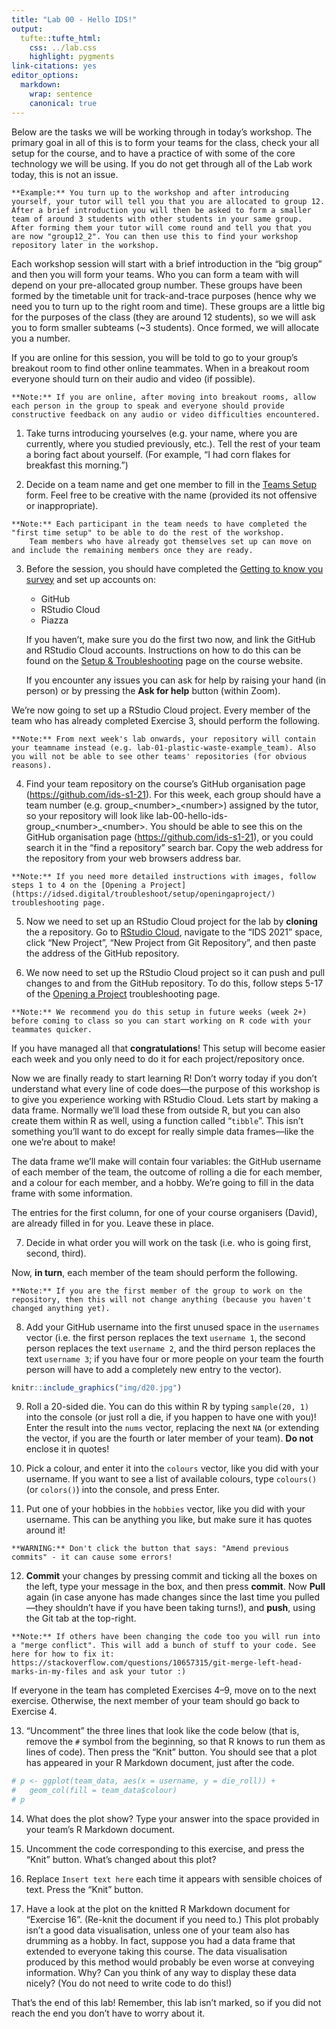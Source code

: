 ```yaml
---
title: "Lab 00 - Hello IDS!"
output: 
  tufte::tufte_html:
    css: ../lab.css
    highlight: pygments
link-citations: yes
editor_options:
  markdown:
    wrap: sentence
    canonical: true
---
```


Below are the tasks we will be working through in today's workshop.
The primary goal in all of this is to form your teams for the class, check your all setup for the course, and to have a practice of with some of the core technology we will be using.
If you do not get through all of the Lab work today, this is not an issue.

```marginfigure
**Example:** You turn up to the workshop and after introducing yourself, your tutor will tell you that you are allocated to group 12. After a brief introduction you will then be asked to form a smaller team of around 3 students with other students in your same group. After forming them your tutor will come round and tell you that you are now "group12_2". You can then use this to find your workshop repository later in the workshop.
```

Each workshop session will start with a brief introduction in the "big group" and then you will form your teams.
Who you can form a team with will depend on your pre-allocated group number.
These groups have been formed by the timetable unit for track-and-trace purposes (hence why we need you to turn up to the right room and time).
These groups are a little big for the purposes of the class (they are around 12 students), so we will ask you to form smaller subteams (\~3 students).
Once formed, we will allocate you a number.

If you are online for this session, you will be told to go to your group's breakout room to find other online teammates.
When in a breakout room everyone should turn on their audio and video (if possible).

```marginfigure
**Note:** If you are online, after moving into breakout rooms, allow each person in the group to speak and everyone should provide constructive feedback on any audio or video difficulties encountered.
```

1.  Take turns introducing yourselves (e.g. your name, where you are currently, where you studied previously, etc.).
    Tell the rest of your team a boring fact about yourself.
    (For example, "I had corn flakes for breakfast this morning.")

2.  Decide on a team name and get one member to fill in the [Teams Setup](https://forms.office.com/r/hifiPQGTxH) form.
    Feel free to be creative with the name (provided its not offensive or inappropriate).

```marginfigure
**Note:** Each participant in the team needs to have completed the "first time setup" to be able to do the rest of the workshop.
    Team members who have already got themselves set up can move on and include the remaining members once they are ready.
```

3.  Before the session, you should have completed the [Getting to know you survey](https://forms.office.com/Pages/ResponsePage.aspx?id=sAafLmkWiUWHiRCgaTTcYdffF13VDSBAsmaFgj3BcYtUREVZQUVSWjY2UlZDTVdMWjM3NzI3VzVQUi4u) and set up accounts on:

    -   GitHub
    -   RStudio Cloud
    -   Piazza

    If you haven't, make sure you do the first two now, and link the GitHub and RStudio Cloud accounts.
    Instructions on how to do this can be found on the [Setup & Troubleshooting](https://ids-s1-21.netlify.app/troubleshoot/) page on the course website.

    If you encounter any issues you can ask for help by raising your hand (in person) or by pressing the **Ask for help** button (within Zoom).

We're now going to set up a RStudio Cloud project.
Every member of the team who has already completed Exercise 3, should perform the following.

```marginfigure
**Note:** From next week's lab onwards, your repository will contain your teamname instead (e.g. lab-01-plastic-waste-example_team). Also you will not be able to see other teams' repositories (for obvious reasons).
```

4.  Find your team repository on the course's GitHub organisation page (<https://github.com/ids-s1-21>). For this week, each group should have a team number (e.g. group\_\<number\>\_\<number\>) assigned by the tutor, so your repository will look like lab-00-hello-ids-group\_\<number\>\_\<number\>. You should be able to see this on the GitHub organisation page (<https://github.com/ids-s1-21>), or you could search it in the "find a repository" search bar. Copy the web address for the repository from your web browsers address bar.

```marginfigure
**Note:** If you need more detailed instructions with images, follow steps 1 to 4 on the [Opening a Project](https://idsed.digital/troubleshoot/setup/openingaproject/) troubleshooting page.
```

5.  Now we need to set up an RStudio Cloud project for the lab by **cloning** the a repository.
    Go to [RStudio Cloud](https://rstudio.cloud/), navigate to the "IDS 2021" space, click "New Project", "New Project from Git Repository", and then paste the address of the GitHub repository.

6.  We now need to set up the RStudio Cloud project so it can push and pull changes to and from the GitHub repository.
    To do this, follow steps 5-17 of the [Opening a Project](https://idsed.digital/troubleshoot/setup/openingaproject/) troubleshooting page.

```marginfigure
**Note:** We recommend you do this setup in future weeks (week 2+) before coming to class so you can start working on R code with your teammates quicker.
```

If you have managed all that **congratulations**!
This setup will become easier each week and you only need to do it for each project/repository once.

Now we are finally ready to start learning R!
Don't worry today if you don't understand what every line of code does---the purpose of this workshop is to give you experience working with RStudio Cloud.
Lets start by making a data frame.
Normally we'll load these from outside R, but you can also create them within R as well, using a function called "`tibble`".
This isn't something you'll want to do except for really simple data frames---like the one we're about to make!

The data frame we'll make will contain four variables: the GitHub username of each member of the team, the outcome of rolling a die for each member, and a colour for each member, and a hobby.
We're going to fill in the data frame with some information.

The entries for the first column, for one of your course organisers (David), are already filled in for you.
Leave these in place.

7.  Decide in what order you will work on the task (i.e. who is going first, second, third).

Now, **in turn**, each member of the team should perform the following.

```marginfigure
**Note:** If you are the first member of the group to work on the repository, then this will not change anything (because you haven't changed anything yet).
```

8.  Add your GitHub username into the first unused space in the `usernames` vector (i.e. the first person replaces the text `username 1`, the second person replaces the text `username 2`, and the third person replaces the text `username 3`; if you have four or more people on your team the fourth person will have to add a completely new entry to the vector).

```r
knitr::include_graphics("img/d20.jpg")
```

9.  Roll a 20-sided die.
    You can do this within R by typing `sample(20, 1)` into the console (or just roll a die, if you happen to have one with you)!
    Enter the result into the `nums` vector, replacing the next `NA` (or extending the vector, if you are the fourth or later member of your team).
    **Do not** enclose it in quotes!

10. Pick a colour, and enter it into the `colours` vector, like you did with your username.
    If you want to see a list of available colours, type `colours()` (or `colors()`) into the console, and press Enter.

11. Put one of your hobbies in the `hobbies` vector, like you did with your username.
    This can be anything you like, but make sure it has quotes around it!

```marginfigure
**WARNING:** Don't click the button that says: "Amend previous commits" - it can cause some errors!
```

12. **Commit** your changes by pressing commit and ticking all the boxes on the left, type your message in the box, and then press **commit**. Now **Pull** again (in case anyone has made changes since the last time you pulled---they shouldn't have if you have been taking turns!), and **push**, using the Git tab at the top-right.

```marginfigure
**Note:** If others have been changing the code too you will run into a "merge conflict". This will add a bunch of stuff to your code. See here for how to fix it: https://stackoverflow.com/questions/10657315/git-merge-left-head-marks-in-my-files and ask your tutor :)
```

If everyone in the team has completed Exercises 4--9, move on to the next exercise.
Otherwise, the next member of your team should go back to Exercise 4.

13. "Uncomment" the three lines that look like the code below (that is, remove the `#` symbol from the beginning, so that R knows to run them as lines of code). Then press the "Knit" button. You should see that a plot has appeared in your R Markdown document, just after the code.

```r
# p <- ggplot(team_data, aes(x = username, y = die_roll)) +
#   geom_col(fill = team_data$colour)
# p
```

14. What does the plot show?
    Type your answer into the space provided in your team's R Markdown document.

15. Uncomment the code corresponding to this exercise, and press the "Knit" button.
    What's changed about this plot?

16. Replace `Insert text here` each time it appears with sensible choices of text.
    Press the "Knit" button.

17. Have a look at the plot on the knitted R Markdown document for "Exercise 16".
    (Re-knit the document if you need to.) This plot probably isn't a good data visualisation, unless one of your team also has drumming as a hobby.
    In fact, suppose you had a data frame that extended to everyone taking this course.
    The data visualisation produced by this method would probably be even worse at conveying information.
    Why?
    Can you think of any way to display these data nicely?
    (You do not need to write code to do this!)

That's the end of this lab!
Remember, this lab isn't marked, so if you did not reach the end you don't have to worry about it.
